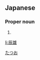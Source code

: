 ==Japanese==
{{ja-kanjitab|辰|雄}}

===Proper noun===
{{ja-pos|proper|たつお}}

# {{given name|male|lang=ja}}

[[Category:Japanese male given names|たつお]]

[[li:辰雄]]